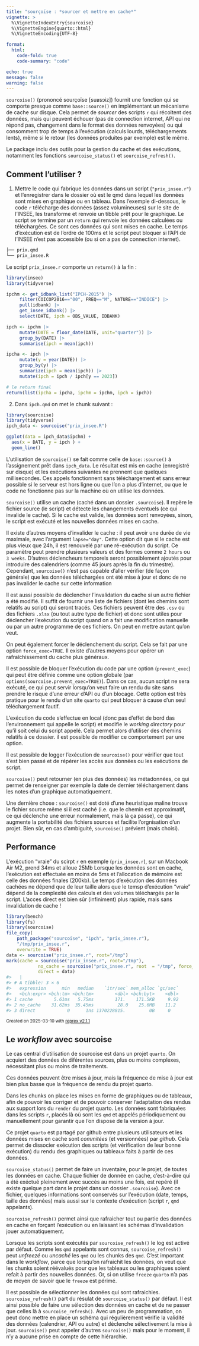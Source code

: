 ---
title: "sourçoïse : *sourcer et mettre en cache*"
vignette: >
  %\VignetteIndexEntry{sourcoise}
  %\VignetteEngine{quarto::html}
  %\VignetteEncoding{UTF-8}

format:
  html:
    code-fold: true
    code-summary: "code"

echo: true
message: false
warning: false
---

`sourcoise()` (prononcé sourçoïse [suʁsɔiz]) fournit une fonction qui se comporte presque comme `base::source()` en implémentant un mécanisme de cache sur disque. Cela permet de *sourcer* des scripts `r` qui récoltent des données, mais qui peuvent échouer (pas de connection internet, API qui ne répond pas, changement dans le format des données renvoyées) ou qui consomment trop de temps à l'exécution (calculs lourds, téléchargements lents), même si le retour (les données produites par exemple) est le même. 

Le package inclu des outils pour la gestion du cache et des exécutions, notamment les fonctions `sourcoise_status()` et `sourcoise_refresh()`.

## Comment l'utiliser ?

1.  Mettre le code qui fabrique les données dans un script (`"prix_insee.r"`) et l'enregistrer dans le dossier où est le qmd dans lequel les données sont mises en graphique ou en tableau. Dans l'exemple di-dessous, le code `r` télécharge des données (assez volumineuses) sur le site de l'INSEE, les transforme et renvoie un tibble prêt pour le graphique. Le script se termine par un `return` qui renvoie les données calculées ou téléchargées. Ce sont ces données qui sont mises en cache. Le temps d'exécution est de l'ordre de 100ms et le script peut bloquer si l'API de l'INSEE n'est pas accessible (ou si on a pas de connection internet).

``` bash
├── prix.qmd
└── prix_insee.R
```

Le script `prix_insee.r` comporte un `return()` à la fin :

``` r
library(insee)
library(tidyverse)

ipchm <- get_idbank_list("IPCH-2015") |>
     filter(COICOP2016=="00", FREQ=="M", NATURE=="INDICE") |> 
     pull(idbank) |>
     get_insee_idbank() |>
     select(DATE, ipch = OBS_VALUE, IDBANK)

ipch <- ipchm |>
     mutate(DATE = floor_date(DATE, unit="quarter")) |>
     group_by(DATE) |>
     summarise(ipch = mean(ipch))

ipcha <- ipch |> 
     mutate(y = year(DATE)) |> 
     group_by(y) |>
     summarize(ipch = mean(ipch)) |> 
     mutate(ipch = ipch / ipch[y == 2023])

# le return final
return(list(ipcha = ipcha, ipchm = ipchm, ipch = ipch))
```

2.  Dans `ipch.qmd` on met le chunk suivant :

``` r
library(sourcoise)
library(tidyverse)
ipch_data <- sourcoise("prix_insee.R")

ggplot(data = ipch_data$ipchm) + 
  aes(x = DATE, y = ipch ) +
  geom_line()
```

L'utilisation de `sourcoise()` se fait comme celle de `base::source()` à l'assignement prêt dans `ipch_data`. Le résultat est mis en cache (enregistré sur disque) et les exécutions suivantes ne prennent que quelques millisecondes. Ces appels fonctionnent sans téléchargement et sans erreur possible si le serveur est hors ligne ou que l'on a plus d'internet, ou que le code ne fonctionne pas sur la machine où on utilise les données.

`sourcoise()` utilise un cache (caché dans un dossier `.sourcoise`). Il repère le fichier source (le script) et détecte les changements éventuels (ce qui invalide le cache). Si le cache est valide, les données sont renvoyées, sinon, le script est exécuté et les nouvelles données mises en cache.

Il existe d'autres moyens d'invalider le cache : il peut avoir une durée de vie maximale, avec l'argument `lapse="day"`. Cette option dit que si le cache est plus vieux que 24h, il est renouvelé par une ré-exécution du script. Ce paramètre peut prendre plusieurs valeurs et des formes comme `2 hours` ou `3 weeks`. D'autres déclencheurs temporels seront possiblement ajoutés pour introduire des calendriers (comme 45 jours après la fin du trimestre). Cependant, `sourcoise()` n'est pas capable d'aller vérifier (de façon générale) que les données téléchargées ont été mise à jour et donc de ne pas invalider le cache sur cette information

Il est aussi possible de déclencher l'invalidation du cache si un autre fichier a été modifié. Il suffit de fournir une liste de fichiers (dont les chemins sont relatifs au script) qui seront tracés. Ces fichiers peuvent être des `.csv` ou des fichiers `.xlsx` (ou tout autre type de fichier) et donc sont utiles pour déclencher l'exécution du script quand on a fait une modification manuelle ou par un autre programme de ces fichiers. On peut en mettre autant qu'on veut.

On peut également forcer le déclenchement du script. Cela se fait par une option `force_exec=TRUE`. Il existe d'autres moyens pour opérer un rafraîchissement du cache plus généraux.

Il est possible de bloquer l'exécution du code par une option (`prevent_exec`) qui peut être définie comme une option globale (par `options(sourcoise.prevent_exec=TRUE)`). Dans ce cas, aucun script ne sera exécuté, ce qui peut servir lorsqu'on veut faire un rendu du site sans prendre le risque d'une erreur d'API ou d'un blocage. Cette option est très pratique pour le rendu d'un site `quarto` qui peut bloquer à cause d'un seul téléchargement fautif.

L'exécution du code s'effectue en local (donc pas d'effet de bord das l'environnement qui appelle le script) et modifie le *working directory* pour qu'il soit celui du script appelé. Cela permet alors d'utiliser des chemins relatifs à ce dossier. il est possible de modifier ce comportement par une option.

Il est possible de logger l'exécution de `sourcoise()` pour vérifier que tout s'est bien passé et de répérer les accès aux données ou les exécutions de script.

`sourcoise()` peut retourner (en plus des données) les métadonnées, ce qui permet de renseigner par exemple la date de dernier téléchargement dans les notes d'un graphique automatiquement.

Une dernière chose : `sourcoise()` est doté d'une heuristique maline trouve le fichier source même si il est caché (i.e. que le chemin est approximatif, ce qui déclenche une erreur normalement, mais là ça passe), ce qui augmente la portabilité des fichiers sources et facilite l'orgnisation d'un projet. Bien sûr, en cas d'ambiguité, `sourcoise()` prévient (mais choisi).

## Performance

L'exécution "vraie" du scirpt `r` en exemple (`prix_insee.r`), sur un Macbook Air M2, prend 34ms et alloue 25Mb Lorsque les données sont en cache, l'exécution est effectuée en moins de 5ms et l'allocation de mémoire est celle des données finales (200kb). Le temps d'exécution des données cachées ne dépend que de leur taille alors que le temsp d'exécution "vraie" dépend de la complexité des calculs et des volumes téléchargés par le script. L'acces direct est bien sûr (infiniment) plus rapide, mais sans invalidation de cache !

``` r
library(bench)
library(fs)
library(sourcoise)
file_copy(
    path_package("sourcoise", "ipch", "prix_insee.r"),
    "/tmp/prix_insee.r",
    overwrite = TRUE)
data <- sourcoise("prix_insee.r", root="/tmp")
mark(cache = sourcoise("prix_insee.r", root="/tmp"),
            no_cache = sourcoise("prix_insee.r", root  = "/tmp", force_exec = TRUE),
            direct = data)
#>   |                                                                              |                                                                      |   0%  |                                                                              |======================================================================| 100%
#> # A tibble: 3 × 6
#>   expression      min   median    `itr/sec` mem_alloc `gc/sec`
#>   <bch:expr> <bch:tm> <bch:tm>        <dbl> <bch:byt>    <dbl>
#> 1 cache        5.61ms   5.75ms        171.    171.5KB     9.92
#> 2 no_cache    31.62ms  35.45ms         28.0    25.6MB    11.2 
#> 3 direct            0      1ns 1370228815.         0B     0
```
<sup>Created on 2025-03-10 with [reprex v2.1.1](https://reprex.tidyverse.org)</sup>

## Le *workflow* avec sourcoise

Le cas central d'utilisation de sourcoise est dans un projet `quarto`. On acquiert des données de diférentes sources, plus ou moins complexes, nécessitant plus ou moins de traitements. 

Ces données peuvent être mises à jour, mais la fréquence de mise à jour est bien plus basse que la fréquence de rendu du projet quarto. 

Dans les chunks on place les mises en forme de graphiques ou de tableaux, afin de pouvoir les corriger et de pouvoir conserver l'adaptation des rendus aux support lors du `render` du projet quarto. Les données sont fabriquées dans les scripts `r`, placés là où sont les `qmd` et appelés périodiquement ou manuellement pour garantir que l'on dispose de la version à jour.

Ce projet `quarto` est partagé par github entre plusieurs utilisateurs et les données mises en cache sont *commitées* (et versionnées) par *github*. Cela permet de dissocier exécution des scripts (et vérification de leur bonne exécution) du rendu des graphiques ou tableaux faits à partir de ces données.

`sourcoise_status()` permet de faire un inventaire, pour le projet, de toutes les données en cache. Chaque fichier de donnée en cache, c'est-à-dire qui a été exéctué pleinement avec succès au moins une fois, est repéré (il existe quelque part dans le projet dans un dossier `.sourcoise`). Avec ce fichier, quelques informations sont conservés sur l'exécution (date, temps, taille des données) mais aussi sur le contexte d'exécution (script `r`, `qmd` appelants).

`sourcoise_refresh()` permet ainsi que rafraicher tout ou partie des données en cache en forçant l'exécution ou en laissant les schémas d'invalidation jouer automatiquement.

Lorsque les scripts sont exécutés par `sourcoise_refresh()` le log est activé par défaut. Comme les `qmd` appelants sont connus, `sourcoise_refresh()` peut *unfreezé* ou *uncaché* les `qmd` ou les chunks des `qmd`. C'est important dans le *workflow*, parce que lorsqu'on rafraichit les données, on veut que les chunks soient réévalués pour que les tableaux ou les graphiques soient refait à partir des nouvelles données. Or, si on utilise `freeze` `quarto` n'a pas de moyen de savoir que le `freeze` est périmé.

Il est possible de sélectionner les données qui sont rafraichies. `sourcoise_refresh()` part du résulat de `sourcoise_status()` par défaut. Il est ainsi possible de faire une sélection des données en cache et de ne passer que celles là à `sourcoise_refresh()`. Avec un peu de programmation, on peut donc mettre en place un schéma qui régulièrement vérifie la validité des données (calendrier, API ou autre) et déclenche sélectivement la mise à jour. `sourcoise()` peut appeler d'autres `sourcoise()` mais pour le moment, il n'y a aucune prise en compte de cette hiérarchie.
